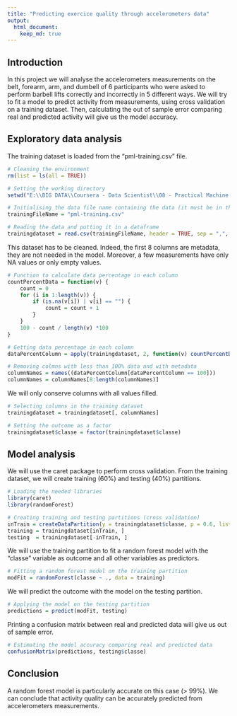 ```yaml
---
title: "Predicting exercice quality through accelerometers data"
output:
  html_document:
    keep_md: true
---
```


## Introduction

In this project we will analyse the accelerometers measurements on the belt, forearm, arm, and dumbell of 6 participants who were asked to perform barbell lifts correctly and incorrectly in 5 different ways.
We will try to fit a model to predict activity from measurements, using cross validation on a training dataset.
Then, calculating the out of sample error comparing real and predicted activity will give us the model accuracy.

## Exploratory data analysis

The training dataset is loaded from the "pml-training.csv" file.

```r
# Cleaning the environment
rm(list = ls(all = TRUE))

# Setting the working directory
setwd("E:\\BIG DATA\\Coursera - Data Scientist\\08 - Practical Machine Learning\\PA")

# Initialising the data file name containing the data (it must be in the working directory)
trainingFileName = "pml-training.csv"

# Reading the data and putting it in a dataframe
trainingdataset = read.csv(trainingFileName, header = TRUE, sep = ",", stringsAsFactors = FALSE)
```

This dataset has to be cleaned. Indeed, the first 8 columns are metadata, they are not needed in the model.
Moreover, a few measurements have only NA values or only empty values.

```r
# Function to calculate data percentage in each column
countPercentData = function(v) {
	count = 0
	for (i in 1:length(v)) {
		if (is.na(v[i]) | v[i] == "") {
			count = count + 1
		}
	}
	100 - count / length(v) *100
}

# Getting data percentage in each column
dataPercentColumn = apply(trainingdataset, 2, function(v) countPercentData(v))

# Removing colmns with less than 100% data and with metadata
columnNames = names((dataPercentColumn[dataPercentColumn == 100]))
columnNames = columnNames[8:length(columnNames)]
```

We will only conserve columns with all values filled.

```r
# Selecting columns in the training dataset
trainingdataset = trainingdataset[, columnNames]

# Setting the outcome as a factor
trainingdataset$classe = factor(trainingdataset$classe)
```

## Model analysis

We will use the caret package to perform cross validation. From the training dataset, we will create training (60%) and testing (40%) partitions.

```r
# Loading the needed libraries
library(caret)
library(randomForest)

# Creating training and testing partitions (cross validation)
inTrain = createDataPartition(y = trainingdataset$classe, p = 0.6, list = FALSE)
training = trainingdataset[inTrain, ]
testing  = trainingdataset[-inTrain, ]
```

We will use the training partition to fit a random forest model with the "classe" variable as outcome and all other variables as predictors.

```r
# Fitting a random forest model on the training partition
modFit = randomForest(classe ~ ., data = training)
```

We will predict the outcome with the model on the testing partition.

```r
# Applying the model on the testing partition
predictions = predict(modFit, testing)
```

Printing a confusion matrix between real and predicted data will give us out of sample error.

```r
# Estimating the model accuracy comparing real and predicted data
confusionMatrix(predictions, testing$classe)
```

## Conclusion
A random forest model is particularly accurate on this case (> 99%).
We can conclude that activity quality can be accurately predicted from accelerometers measurements.


